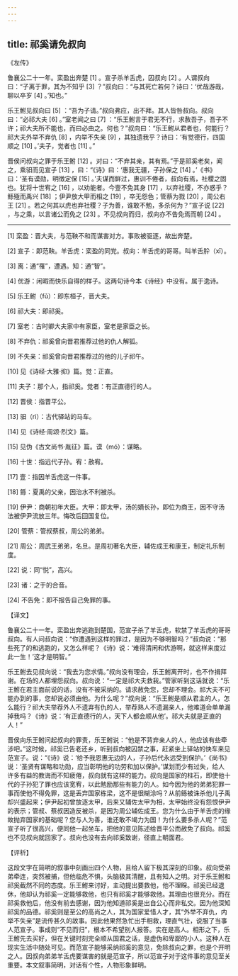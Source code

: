 ```yaml
---
---
---
```

title: 祁奚请免叔向
---




《左传》

鲁襄公二十一年。栾盈出奔楚 [1] 。宣子杀羊舌虎，囚叔向 [2] 。人谓叔向曰：“子离于罪，其为不知乎 [3] ？”叔向曰：“与其死亡若何？诗曰：‘优哉游哉，聊以卒岁 [4] 。’知也。”

乐王鲋见叔向曰 [5] ：“吾为子请。”叔向弗应，出不拜。其人皆咎叔向。叔向曰：“必祁大夫 [6] 。”室老闻之曰 [7] ：“乐王鲋言于君无不行，求赦吾子，吾子不许；祁大夫所不能也，而曰必由之。何也？”叔向曰：“乐王鲋从君者也，何能行？祁大夫外举不弃仇 [8] ，内举不失亲 [9] ，其独遗我乎？诗曰：‘有觉德行，四国顺之 [10] 。’夫子，觉者也 [11] 。”

晋侯问叔向之罪于乐王鲋 [12] 。对曰：“不弃其亲，其有焉。”于是祁奚老矣，闻之，乘驲而见宣子 [13] ，曰：“《诗》曰：‘惠我无疆，子孙保之 [14] 。’《书》曰：‘圣有谟勋，明徴定保 [15] 。’夫谋而鲜过，惠训不倦者，叔向有焉，社稷之固也。犹将十世宥之 [16] ，以劝能者。今壹不免其身 [17] ，以弃社稷，不亦惑乎？鲧殛而禹兴 [18] ；伊尹放大甲而相之 [19] ，卒无怨色；管蔡为戮 [20] ，周公右王 [21] 。若之何其以虎也弃社稷？子为善，谁敢不勉，多杀何为？”宣子说 [22] ，与之乘，以言诸公而免之 [23] 。不见叔向而归，叔向亦不告免焉而朝 [24] 。



* * *



[1] 栾盈：晋大夫，与范鞅不和而谋害对方。事败被驱逐，故出奔楚。

[2] 宣子：即范鞅。羊舌虎：栾盈的同党。叔向：羊舌虎的哥哥。叫羊舌肸（xī）。

[3] 离：通“罹”，遭遇。知：通“智”。

[4] 优游：闲暇而快乐自得的样子。这两句诗今本《诗经》中没有。属于逸诗。

[5] 乐王鲋（fǔ）：即东桓子，晋大夫。

[6] 祁大夫：即祁奚。

[7] 室老：古时卿大夫家中有家臣，室老是家臣之长。

[8] 不弃仇：祁奚曾向晋君推荐过他的仇人解狐。

[9] 不失亲：祁奚曾向晋君推荐过的他的儿子祁午。

[10] 见《诗经·大雅·抑》篇。觉：正直。

[11] 夫子：那个人，指祁奚。觉者：有正直德行的人。

[12] 晋侯：指晋平公。

[13] 驲（rì）：古代驿站的马车。

[14] 见《诗经·周颂·烈文》篇。

[15] 见伪《古文尚书·胤征》篇。谟（mó）：谋略。

[16] 十世：指远代子孙。宥：赦宥。

[17] 壹：指因羊舌虎这一件事。

[18] 鲧：夏禹的父亲，因治水不利被杀。

[19] 伊尹：商朝初年大臣。大甲：即太甲，汤的嫡长孙，即位为商王，因不守汤法被伊尹流放三年。悔改后回国复位。

[20] 管蔡：管叔蔡叔，周公的弟弟。

[21] 周公：周武王弟弟，名旦。是周初著名大臣，辅佐成王和康王，制定礼乐制度。

[22] 说：同“悦”，高兴。

[23] 诸：之于的合音。

[24] 不告免：即不报告自己免罪的事。

【译文】

鲁襄公二十一年。栾盈出奔逃跑到楚国，范宣子杀了羊舌虎，软禁了羊舌虎的哥哥叔向。有人问叔向说：“你遭遇到这样的罪过，是因为不够明智吗？”叔向说：“那些死了的和逃跑的，又怎么样呢？《诗》说：‘难得清闲和优游啊，就这样来度过此一生！’这才是明智。”

乐王鲋去见叔向说：“我去为您求情。”叔向没有理会，乐王鲋离开时，也不作揖拜谢。在场的人都埋怨叔向。叔向说：“一定是祁大夫救我。”管家听到这话就说：“乐王鲋在君主面前说的话，没有不被采纳的。请求赦免您，您却不理会。祁大夫不可能办到的事，您却说必须由他。为什么呢？”叔向说：“乐王鲋是顺从君主的人，怎么能行？祁大夫举荐外人不遗弃有仇的人，举荐熟人不遗漏亲人，他难道会单单漏掉我吗？《诗》说：‘有正直德行的人，天下人都会顺从他’。祁大夫就是正直的人！”

晋侯向乐王鲋问起叔向的罪责，乐王鲋说：“他是不背弃亲人的人，他应该有些牵涉吧。”这时候，祁奚已告老还乡，听到叔向被囚禁之事，赶紧坐上驿站的快车来见范宣子。说：“《诗》说：‘给予我恩惠无边的人，子孙后代永远受到保护。’《尚书》说：‘圣贤有谋略和功勋，应当彰明他的功劳和加以保护。’谋划而少有过失，给人许多有益的教诲而不知疲倦，叔向就有这样的能力。叔向是国家的柱石，即使他十代的子孙犯了罪也应该宽宥，以此勉励那些有能力的人。如今因为他的弟弟犯罪一事而使他不得免罪，这是丢弃国家栋梁，这不是很糊涂吗？从前鲧被诛杀他儿子禹却兴盛起来；伊尹起初曾放逐太甲，后来又辅佐太甲为相，太甲始终没有怨恨伊尹的表示；管叔、蔡叔因造反被杀，是因为周公辅佐成王。您为什么由于羊舌虎的缘故抛弃国家的基础呢？您与人为善，谁还敢不竭力为国！为什么要多杀人呢？”范宣子听了很高兴，便同他一起坐车，把他的意见陈述给晋平公而赦免了叔向。祁奚也不见叔向就回家了。叔向也没有去向祁奚致谢，径直上朝面君。

【评析】

这段文字在简明的叙事中刻画出四个人物，且给人留下极其深刻的印象。叔向受弟弟牵连，突然被捕，但他临危不惧，头脑极其清醒，且有知人之明。对于乐王鲋和祁奚截然不同的态度。乐王鲋来讨好，主动提出要救他，他不理睬。祁奚已经退休，他却认为祁奚一定能够救他，也只有祁奚才能够救他。其理由也很充分。而在祁奚救他后，他没有前去感谢，因为他知道祁奚是出自公心而非私交。因为他深知祁奚的品德。祁奚则是至公的高尚之人，其为国家爱惜人才，其“外举不弃仇，内举不失亲”是流传甚久的故事。因此他果然急忙出手相救，理直气壮，说服了当事人范宣子。事成则“不见而归”，根本不希望别人报答。实在是高人。相形之下，乐王鲋先去买好，但在关键时刻完全顺从国君之话，是虚伪和卑鄙的小人。这种人在现实生活中随处可见。而范宣子能够采纳祁奚的意见，免除叔向之罪，也是个开明之人。因叔向弟弟羊舌虎要谋害的就是范宣子，所以范宣子对于这件事的意见至关重要。本文叙事简明，对话有个性，人物形象鲜明。